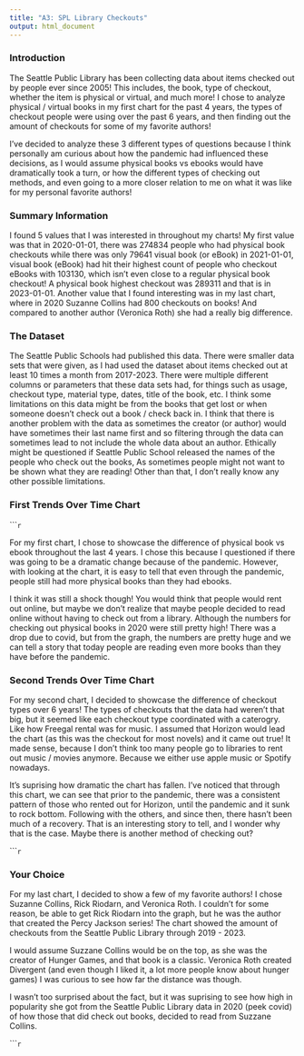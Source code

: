 ```yaml
---
title: "A3: SPL Library Checkouts"
output: html_document
---
```


### Introduction

The Seattle Public Library has been collecting data about items checked out by people ever since 2005! This includes, the book, type of checkout, whether the item is physical or virtual, and much more! I chose to analyze physical / virtual books in my first chart for the past 4 years, the types of checkout people were using over the past 6 years, and then finding out the amount of checkouts for some of my favorite authors!

I've decided to analyze these 3 different types of questions because I think personally am curious about how the pandemic had influenced these decisions, as I would assume physical books vs ebooks would have dramatically took a turn, or how the different types of checking out methods, and even going to a more closer relation to me on what it was like for my personal favorite authors!

### Summary Information

I found 5 values that I was interested in throughout my charts! My first value was that in 2020-01-01, there was 274834 people who had physical book checkouts while there was only 79641 visual book (or eBook) in 2021-01-01, visual book (eBook) had hit their highest count of people who checkout eBooks with 103130, which isn't even close to a regular physical book checkout! A physical book highest checkout was 289311 and that is in 2023-01-01. Another value that I found interesting was in my last chart, where in 2020 Suzanne Collins had 800 checkouts on books! And compared to another author (Veronica Roth) she had a really big difference.

### The Dataset

The Seattle Public Schools had published this data. There were smaller data sets that were given, as I had used the dataset about items checked out at least 10 times a month from 2017-2023. There were multiple different columns or parameters that these data sets had, for things such as usage, checkout type, material type, dates, title of the book, etc. I think some limitations on this data might be from the books that get lost or when someone doesn't check out a book / check back in. I think that there is another problem with the data as sometimes the creator (or author) would have sometimes their last name first and so filtering through the data can sometimes lead to not include the whole data about an author. Ethically might be questioned if Seattle Public School released the names of the people who check out the books, As sometimes people might not want to be shown what they are reading! Other than that, I don't really know any other possible limitations.

### First Trends Over Time Chart

``````r
```

For my first chart, I chose to showcase the difference of physical book vs ebook throughout the last 4 years. I chose this because I questioned if there was going to be a dramatic change because of the pandemic. However, with looking at the chart, it is easy to tell that even through the pandemic, people still had more physical books than they had ebooks.

I think it was still a shock though! You would think that people would rent out online, but maybe we don't realize that maybe people decided to read online without having to check out from a library. Although the numbers for checking out physical books in 2020 were still pretty high! There was a drop due to covid, but from the graph, the numbers are pretty huge and we can tell a story that today people are reading even more books than they have before the pandemic. 



### Second Trends Over Time Chart

For my second chart, I decided to showcase the difference of checkout types over 6 years! The types of checkouts that the data had weren't that big, but it seemed like each checkout type coordinated with a caterogry. Like how Freegal rental was for music. I assumed that Horizon would lead the chart (as this was the checkout for most novels) and it came out true! It made sense, because I don't think too many people go to libraries to rent out music / movies anymore. Because we either use apple music or Spotify nowadays. 

It's suprising how dramatic the chart has fallen. I've noticed that through this chart, we can see that prior to the pandemic, there was a consistent pattern of those who rented out for Horizon, until the pandemic and it sunk to rock bottom. Following with the others, and since then, there hasn't been much of a recovery. That is an interesting story to tell, and I wonder why that is the case. Maybe there is another method of checking out?

``````r
```

### Your Choice

For my last chart, I decided to show a few of my favorite authors! I chose Suzanne Collins, Rick Riodarn, and Veronica Roth. I couldn't for some reason, be able to get Rick Riodarn into the graph, but he was the author that created the Percy Jackson series! The chart showed the amount of checkouts from the Seattle Public Library through 2019 - 2023.

I would assume Suzzane Collins would be on the top, as she was the creator of Hunger Games, and that book is a classic. Veronica Roth created Divergent (and even though I liked it, a lot more people know about hunger games) I was curious to see how far the distance was though. 

I wasn't too surprised about the fact, but it was suprising to see how high in popularity she got from the Seattle Public Library data in 2020 (peek covid) of how those that did check out books, decided to read from Suzzane Collins. 

``````r
```


